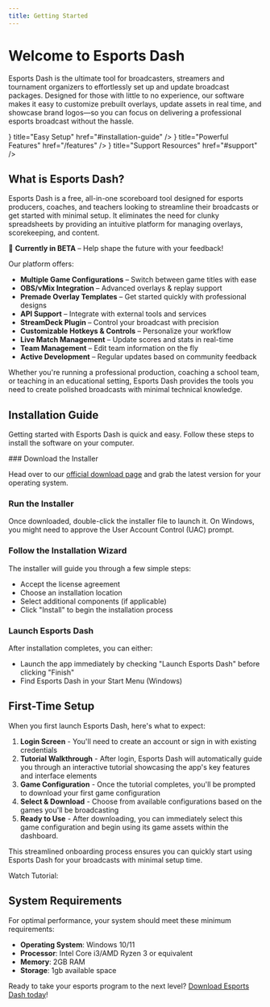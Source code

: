```yaml
---
title: Getting Started
---
```




# Welcome to Esports Dash


Esports Dash is the ultimate tool for broadcasters, streamers and tournament organizers to effortlessly set up and update broadcast packages. Designed for those with little to no experience, our software makes it easy to customize prebuilt overlays, update assets in real time, and showcase brand logos—so you can focus on delivering a professional esports broadcast without the hassle.

<Cards>
  <Cards.Card
    icon={<Download/>}
    title="Easy Setup"
    href="#installation-guide"
  />
  <Cards.Card
    icon={<Zap/>}
    title="Powerful Features"
    href="/features"
  />
  <Cards.Card
    icon={<Headphones/>}
    title="Support Resources"
    href="#support"
  />
</Cards>

## What is Esports Dash?

Esports Dash is a free, all-in-one scoreboard tool designed for esports producers, coaches, and teachers looking to streamline their broadcasts or get started with minimal setup. It eliminates the need for clunky spreadsheets by providing an intuitive platform for managing overlays, scorekeeping, and content.

🚀 **Currently in BETA** – Help shape the future with your feedback!

Our platform offers:

- **Multiple Game Configurations** – Switch between game titles with ease
- **OBS/vMix Integration** – Advanced overlays & replay support
- **Premade Overlay Templates** – Get started quickly with professional designs
- **API Support** – Integrate with external tools and services
- **StreamDeck Plugin** – Control your broadcast with precision
- **Customizable Hotkeys & Controls** – Personalize your workflow
- **Live Match Management** – Update scores and stats in real-time
- **Team Management** – Edit team information on the fly
- **Active Development** – Regular updates based on community feedback

Whether you're running a professional production, coaching a school team, or teaching in an educational setting, Esports Dash provides the tools you need to create polished broadcasts with minimal technical knowledge.
## Installation Guide

Getting started with Esports Dash is quick and easy. Follow these steps to install the software on your computer.

<Steps>
  ### Download the Installer
  
  Head over to our [official download page](https://esportsdash.com/download) and grab the latest version for your operating system.
  
  ### Run the Installer
  
  Once downloaded, double-click the installer file to launch it. On Windows, you might need to approve the User Account Control (UAC) prompt.
  
  ### Follow the Installation Wizard
  
  The installer will guide you through a few simple steps:
  - Accept the license agreement
  - Choose an installation location
  - Select additional components (if applicable)
  - Click "Install" to begin the installation process
  
  ### Launch Esports Dash
  
  After installation completes, you can either:
  - Launch the app immediately by checking "Launch Esports Dash" before clicking "Finish"
  - Find Esports Dash in your Start Menu (Windows)
</Steps>

## First-Time Setup

When you first launch Esports Dash, here's what to expect:

1. **Login Screen** - You'll need to create an account or sign in with existing credentials
2. **Tutorial Walkthrough** - After login, Esports Dash will automatically guide you through an interactive tutorial showcasing the app's key features and interface elements
3. **Game Configuration** - Once the tutorial completes, you'll be prompted to download your first game configuration
4. **Select & Download** - Choose from available configurations based on the games you'll be broadcasting
5. **Ready to Use** - After downloading, you can immediately select this game configuration and begin using its game assets within the dashboard.

This streamlined onboarding process ensures you can quickly start using Esports Dash for your broadcasts with minimal setup time.

Watch Tutorial:


<YouTube id="6Uu1DPIMhLM" width="70%" height="70%" /> 



## System Requirements

For optimal performance, your system should meet these minimum requirements:

- **Operating System**: Windows 10/11
- **Processor**: Intel Core i3/AMD Ryzen 3 or equivalent
- **Memory**: 2GB RAM
- **Storage**: 1gb available space

Ready to take your esports program to the next level? [Download Esports Dash today](https://esportsdash.com/downloads)!